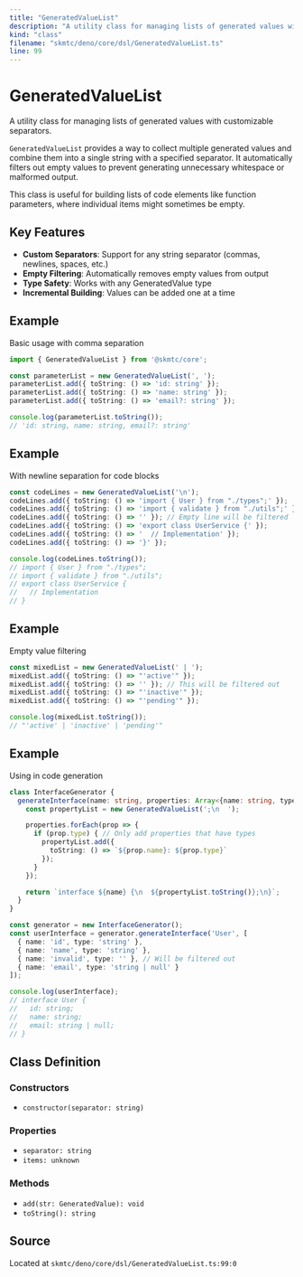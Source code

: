 ```yaml
---
title: "GeneratedValueList"
description: "A utility class for managing lists of generated values with customizable separators."
kind: "class"
filename: "skmtc/deno/core/dsl/GeneratedValueList.ts"
line: 99
---
```


# GeneratedValueList

A utility class for managing lists of generated values with customizable separators.

`GeneratedValueList` provides a way to collect multiple generated values and combine
them into a single string with a specified separator. It automatically filters out
empty values to prevent generating unnecessary whitespace or malformed output.

This class is useful for building lists of code elements like function parameters,
where individual items might sometimes be empty.

## Key Features

- **Custom Separators**: Support for any string separator (commas, newlines, spaces, etc.)
- **Empty Filtering**: Automatically removes empty values from output
- **Type Safety**: Works with any GeneratedValue type
- **Incremental Building**: Values can be added one at a time


## Example

Basic usage with comma separation
```typescript
import { GeneratedValueList } from '@skmtc/core';

const parameterList = new GeneratedValueList(', ');
parameterList.add({ toString: () => 'id: string' });
parameterList.add({ toString: () => 'name: string' });
parameterList.add({ toString: () => 'email?: string' });

console.log(parameterList.toString());
// 'id: string, name: string, email?: string'
```


## Example

With newline separation for code blocks
```typescript
const codeLines = new GeneratedValueList('\n');
codeLines.add({ toString: () => 'import { User } from "./types";' });
codeLines.add({ toString: () => 'import { validate } from "./utils";' });
codeLines.add({ toString: () => '' }); // Empty line will be filtered
codeLines.add({ toString: () => 'export class UserService {' });
codeLines.add({ toString: () => '  // Implementation' });
codeLines.add({ toString: () => '}' });

console.log(codeLines.toString());
// import { User } from "./types";
// import { validate } from "./utils";
// export class UserService {
//   // Implementation
// }
```


## Example

Empty value filtering
```typescript
const mixedList = new GeneratedValueList(' | ');
mixedList.add({ toString: () => "'active'" });
mixedList.add({ toString: () => '' }); // This will be filtered out
mixedList.add({ toString: () => "'inactive'" });
mixedList.add({ toString: () => "'pending'" });

console.log(mixedList.toString());
// "'active' | 'inactive' | 'pending'"
```


## Example

Using in code generation
```typescript
class InterfaceGenerator {
  generateInterface(name: string, properties: Array<{name: string, type: string}>) {
    const propertyList = new GeneratedValueList(';\n  ');

    properties.forEach(prop => {
      if (prop.type) { // Only add properties that have types
        propertyList.add({
          toString: () => `${prop.name}: ${prop.type}`
        });
      }
    });

    return `interface ${name} {\n  ${propertyList.toString()};\n}`;
  }
}

const generator = new InterfaceGenerator();
const userInterface = generator.generateInterface('User', [
  { name: 'id', type: 'string' },
  { name: 'name', type: 'string' },
  { name: 'invalid', type: '' }, // Will be filtered out
  { name: 'email', type: 'string | null' }
]);

console.log(userInterface);
// interface User {
//   id: string;
//   name: string;
//   email: string | null;
// }
```

## Class Definition

### Constructors

- `constructor(separator: string)`

### Properties

- `separator: string`
- `items: unknown`

### Methods

- `add(str: GeneratedValue): void`
- `toString(): string`

## Source

Located at `skmtc/deno/core/dsl/GeneratedValueList.ts:99:0`
